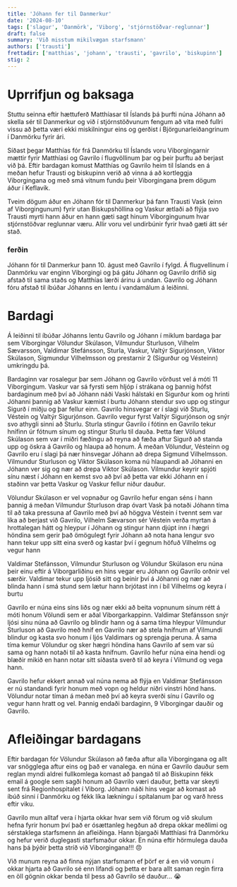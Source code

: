 ```yaml
---
title: 'Jóhann fer til Danmerkur'
date: '2024-08-10'
tags: ['slagur', 'Danmörk', 'Viborg', 'stjórnstöðvar-reglunnar']
draft: false
summary: 'Við misstum mikilvægan starfsmann'
authors: ['trausti']
frettadir: ['matthias', 'johann', 'trausti', 'gavrilo', 'biskupinn']
stig: 2
---
```


# Uprrifjun og baksaga


Stuttu seinna eftir hættuferð Matthíasar til Íslands þá þurfti núna Jóhann að skella sér til Danmerkur og við í stjórnstöðvunum 
fengum að vita með fullri vissu að þetta væri ekki miskilningur eins og gerðist í Björgunarleiðangrinum í Danmörku fyrir ári.


Síðast þegar Matthías fór frá Danmörku til Íslands voru Viborgingarnir mættir fyrir Matthíasi og Gavrilo í flugvöllinum þar 
og þeir þurftu að berjast við þá. 
Eftir bardagan komust Matthías og Gavrilo heim til Íslands en á meðan hefur Trausti og biskupinn verið að vinna á að kortleggja 
Viborgingana og með smá vitnum fundu þeir Viborgingana þrem dögum áður í Keflavík.


Tveim dögum áður en Jóhann fór til Danmerkur þá fann Trausti Vask (einn af Viborgingunum) fyrir utan Biskupshöllina og Vaskur
ætlaði að flýja svo Trausti myrti hann áður en hann gæti sagt hinum Viborgingunum hvar stjórnstöðvar reglunnar væru.
Allir voru vel undirbúnir fyrir hvað gæti átt sér stað.


### ferðin 


Jóhann fór til Danmerkur þann 10. águst með Gavrilo í fylgd. Á flugvellinum í Danmörku var enginn Viborgingi og þá gátu Jóhann og Gavrilo drifið
sig afstað til sama staðs og Matthías lærði árinu á undan. Gavrilo og Jóhann fóru afstað til íbúðar Jóhanns en lentu í vandamálum á leiðinni.


# Bardagi


Á leiðinni til íbúðar Jóhanns lentu Gavrilo og Jóhann í miklum bardaga þar sem Viborgingar Völundur Skúlason, Vilmundur Sturluson, 
Vilhelm Sævarsson, Valdimar Stefánsson, Sturla, Vaskur, Valtýr Sigurjónson, Viktor Skúlason, 
Sigmundur Vilhelmsson og prestarnir 2 (Sigurður og Vésteinn) umkringdu þá.


Bardaginn var rosalegur þar sem Jóhann og Gavrilo vörðust vel á móti 11 Viborgingum. 
Vaskur var sá fyrsti sem hljóp í strákana og þannig hófst bardaginum með því að Jóhann náði Vaski hálstaki 
en Sigurður kom og hrinti Jóhanni þannig að Vaskur kæmist í burtu
Jóhann stendur svo upp og stingur Sigurð í miðju og þar fellur einn.
Gavrilo hinsvegar er í slagi við Sturlu, Véstein og Valtýr Sigurjónson. Gavrilo vegur fyrst Valtýr Sigurjónson og
snýr svo athygli sinni að Sturlu. Sturla stingur Gavrilo í fótinn en Gavrilo tekur hnífinn úr fótnum sínum og stingur Sturlu til dauða.
Þetta fær Völund Skúlason sem var í miðri fæðingu að reyna að fæða aftur Sigurð að standa upp og öskra á Gavrilo og hlaupa að honum.
Á meðan Völundur, Vésteinn og Gavrilo eru í slagi þá nær hinsvegar Jóhann að drepa Sigmund Vilhelmsson.
Vilmundur Sturluson og Viktor Skúlason koma nú hlaupandi að Jóhanni en Jóhann ver sig og nær að drepa Viktor Skúlason.
Vilmundur keyrir spjóti sínu næst í Jóhann en kemst svo að því að þetta var ekki Jóhann en í staðinn var þetta Vaskur og Vaskur fellur 
niður dauður.


Völundur Skúlason er vel vopnaður og Gavrilo hefur engan séns í hann þannig á meðan Vilmundur Sturluson drap óvart Vask þá notaði
Jóhann tíma til að taka pressuna af Gavrilo með því að höggva Véstein í tvennt sem var líka að berjast við Gavrilo,
Vilhelm Sævarson sér Véstein verða myrtan á hrottalegan hátt og hleypur í Jóhann og stingur hann djúpt inn í hægri höndina sem 
gerir það ömögulegt fyrir Jóhann að nota hana lengur svo hann tekur upp sitt eina sverð og kastar því í gegnum höfuð Vilhelms og vegur hann


Valdimar Stefánsson, Vilmundur Sturluson og Völundur Skúlason eru núna þeir einu eftir á Viborgarliðinu en hins vegar eru Jóhann og
Gavrilo orðnir vel særðir. 
Valdimar tekur upp ljósið sitt og beinir því á Jóhanni og nær að blinda hann í smá stund sem lætur hann brjótast inn í bíl Vilhelms og keyra í burtu


Gavrilo er núna eins síns liðs og nær ekki að beita vopnunum sínum rétt á móti honum Völundi sem er aðal Viborgarkappinn.
Valdimar Stefánsson snýr ljósi sínu núna að Gavrilo og blindir hann og á sama tíma hleypur Vilmundur Sturluson að Gavrilo með hníf en Gavrilo 
nær að stela hnífnum af Vilmundi blindur og kasta svo honum í ljós Valdimars og sprengja peruna.
Á sama tíma kemur Völundur og sker hægri höndina hans Gavrilo af sem var sú sama og hann notaði til að kasta hnífnum.
Gavrilo hefur núna eina hendi og blæðir mikið en hann notar sitt síðasta sverð til að keyra í Vilmund og vega hann.


Gavrilo hefur ekkert annað val núna nema að flýja en Valdimar Stefánsson er nú standandi fyrir honum með vopn og heldur niðri vinstri hönd hans.
Völundur notar tíman á meðan með því að keyra sverði sínu í Gavrilo og vegur hann hratt og vel.
Þannig endaði bardaginn, 9 Viborgingar dauðir og Gavrilo. 


# Afleiðingar bardagans


Eftir bardagan fór Völundur Skúlason að fæða aftur alla Viborgingana og allt var snögglega aftur eins og það er vanalega.
en núna er Gavrilo dauður sem reglan myndi aldrei fullkomlega komast að þangað til að Biskupinn fékk email á google sem sagði honum 
að Gavrilo væri dauður, þetta var skeyti sent frá Regionhospitalet í Viborg.
Jóhann náði hins vegar að komast að íbúð sinni í Danmörku og fékk líka lækningu í spítalanum þar og varð hress eftir viku.


Gavrilo mun alltaf vera í hjarta okkar hvar sem við förum og við skulum hefna fyrir honum því það er
ósættanleg hegðun að drepa okkar meðlimi og sérstaklega starfsmenn án afleiðinga.
Hann bjargaði Matthíasi frá Danmörku og hefur verið duglegasti starfsmaður okkar.
En núna eftir hörmulega dauða hans þá þýðir þetta stríð við Viborgingana!!! 😠


Við munum reyna að finna nýjan starfsmann ef þörf er á en við vonum í okkar hjarta að Gavrilo sé enn lifandi og þetta er bara allt
saman regin firra en öll gögnin okkar benda til þess að Gavrilo sé dauður... 😭



